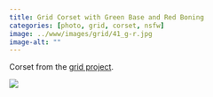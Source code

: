 ```yaml
---
title: Grid Corset with Green Base and Red Boning
categories: [photo, grid, corset, nsfw]
image: ../www/images/grid/41_g-r.jpg
image-alt: ""
---
```


Corset from the [grid project](/posts/2025-01-27_grid-project.html).

![](../www/images/grid/41_g-r.jpg)

